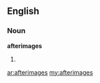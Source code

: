 ==English==
===Noun===
'''afterimages'''
#{{plural of|[[afterimage]]}}

[[ar:afterimages]]
[[my:afterimages]]